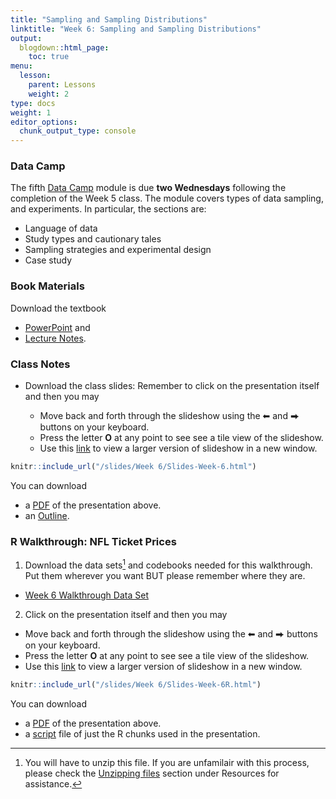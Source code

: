 ```yaml
---
title: "Sampling and Sampling Distributions"
linktitle: "Week 6: Sampling and Sampling Distributions"
output:
  blogdown::html_page:
    toc: true
menu:
  lesson:
    parent: Lessons
    weight: 2
type: docs
weight: 1
editor_options: 
  chunk_output_type: console
---
```


### Data Camp
The fifth [Data Camp](https://www.datacamp.com/){target="_blank"} module is due **two Wednesdays** following the completion of the Week 5 class. The module covers types of data sampling, and experiments. In particular, the sections are:

- Language of data
- Study types and cautionary tales 
- Sampling strategies and experimental design
- Case study

### Book Materials
Download the textbook

- [PowerPoint](/slides/Week 6/SSDS_Ch6.pptx){target="_blank"} and
- [Lecture Notes](/lecture_notes/Week 5/SSDS_Ch6.docx){target="_blank"}.

### Class Notes

- Download the class slides: Remember to click on the presentation itself and then you may

  + Move back and forth through the slideshow using the ⬅ and ⮕ buttons on your keyboard.
  + Press the letter **O** at any point to see see a tile view of the slideshow.
  + Use this [link](/slides/Week 6/Slides-Week-6.html){target="_blank"} to view a larger version of slideshow in a new window.
        
```r
knitr::include_url("/slides/Week 6/Slides-Week-6.html")
```

You can download 

- a [PDF](/slides/Week 6/Slides-Week-6R.pdf){target="_blank"} of the presentation above. 
- an [Outline](/lecture_notes/Week6/ICN_Ch6.pdf){target="_blank"}.

### R Walkthrough: NFL Ticket Prices

1. Download the data sets^[You will have to unzip this file. If you are unfamilair with this process, please check the [Unzipping files](/resource/unzipping/) section under Resources for assistance.] and codebooks needed for this walkthrough. Put them wherever you want BUT please remember where they are.

- [Week 6 Walkthrough Data Set](/slides/Week 6/2014-average-ticket-price.csv){target="_blank"}

2. Click on the presentation itself and then you may

- Move back and forth through the slideshow using the ⬅ and ⮕ buttons on your keyboard.
- Press the letter **O** at any point to see see a tile view of the slideshow.
- Use this [link](/slides/Week 6/Slides-Week-6.html){target="_blank"} to view a larger version of slideshow in a new window.

```r
knitr::include_url("/slides/Week 6/Slides-Week-6R.html")
```

You can download 

- a [PDF](/slides/Week 6/Slides-Week-6R.pdf){target="_blank"} of the presentation above. 
- a [script](/slides/Week 6/Slides-Week-6R.R){target="_blank"} file of just the R chunks used in the presentation.


